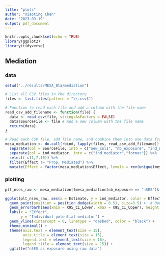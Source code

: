 ```yaml
---
title: "plots"
author: "Xiaoting Chen"
date: "2023-09-19"
output: pdf_document
---
```


```r
knitr::opts_chunk$set(echo = TRUE)
library(ggplot2)
library(tidyverse)
```


## Mediation 

### data

```r
setwd("../results/MESA_Bla/mediation")

# List all CSV files in the directory
files <- list.files(pattern = "\\.csv$")

# Function to read each file and add a column with the file name
read_csv_add_filename <- function(file) {
  data <- read.csv(file, stringsAsFactors = FALSE)
  data$SourceFile <- file # Add a new column with the file name
  return(data)
}

# Read each CSV file, add file name, and combine them into one data frame
mesa_mediation <- do.call(rbind, lapply(files, read_csv_add_filename)) %>%
  separate(col = SourceFile, into = c("new_col1", "nb_exposure", "ind_mediator"), sep = "_") %>%
  separate(col = ind_mediator, into = c("ind_mediator","format")) %>%
  select(-c(1,7,10)) %>%
  filter(Effect != "Prop. Mediated") %>%
  mutate(Effect = factor(mesa_mediation$Effect, levels = rev(unique(mesa_mediation$Effect))))

```


### plotting
```r
plt_nses_raw <- mesa_mediation[(mesa_mediation$nb_exposure == "nSES")&(mesa_mediation$Data == "mesa_bla_raw"), ]

ggplot(plt_nses_raw, aes(x = Estimate, y = ind_mediator, color = Effect)) +
  geom_point(position = position_dodge(width = 0.5), size=3.5) +  # Dodge points for different groups
  geom_errorbarh(aes(xmin = X95_CI_Lower, xmax = X95_CI_Upper), height = 0.2, position = position_dodge(width = 0.5), size =2) +
  labs(x = "Effect",
       y = "Individual potential mediator") +
  geom_vline(xintercept = 0, linetype = "dashed", color = "black") +
  theme_minimal() +
  theme(axis.text = element_text(size = 15),
        axis.title = element_text(size = 15),
        legend.text = element_text(size = 15),
        legend.title = element_text(size = 15)) +
  ggtitle("nSES as exposure using raw data")


```

